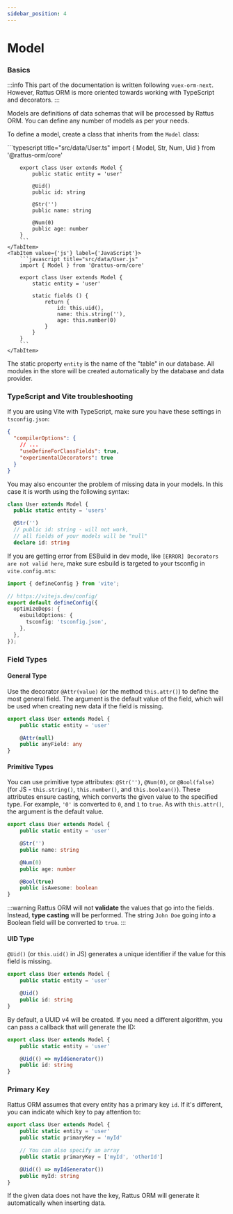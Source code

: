```yaml
---
sidebar_position: 4
---
```


# Model

### Basics

:::info
This part of the documentation is written following `vuex-orm-next`.
However, Rattus ORM is more oriented towards working with
TypeScript and decorators.
:::

Models are definitions of data schemas that will be
processed by Rattus ORM. You can define any number
of models as per your needs.

To define a model, create a class that inherits
from the `Model` class:

<Tabs>
    <TabItem value={'ts'} label={'TypeScript'}>
        ```typescript title="src/data/User.ts"
        import { Model, Str, Num, Uid } from '@rattus-orm/core'

        export class User extends Model {
            public static entity = 'user'

            @Uid()
            public id: string

            @Str('')
            public name: string

            @Num(0)
            public age: number
        }
        ```
    </TabItem>
    <TabItem value={'js'} label={'JavaScript'}>
        ```javascript title="src/data/User.js"
        import { Model } from '@rattus-orm/core'

        export class User extends Model {
            static entity = 'user'

            static fields () {
                return {
                    id: this.uid(),
                    name: this.string(''),
                    age: this.number(0)
                }
            }
        }
        ```
    </TabItem>
</Tabs>

The static property `entity` is the name of the "table" in
our database. All modules in the store will be created
automatically by the database and data provider.

### TypeScript and Vite troubleshooting
If you are using Vite with TypeScript, make sure you have these settings in `tsconfig.json`:
```json title="tsconfig.json"
{
  "compilerOptions": {
    // ...
    "useDefineForClassFields": true,
    "experimentalDecorators": true
  }
}
```

You may also encounter the problem of missing data in your models. In this case it is worth using
the following syntax:
```typescript
class User extends Model {
  public static entity = 'users'

  @Str('')
  // public id: string - will not work,
  // all fields of your models will be "null"
  declare id: string
```
If you are getting error from ESBuild in dev mode, like `[ERROR] Decorators are not valid here`, make sure esbuild is targeted to your tsconfig in `vite.config.mts`:

```typescript title="vite.config.mts"
import { defineConfig } from 'vite';

// https://vitejs.dev/config/
export default defineConfig({
  optimizeDeps: {
    esbuildOptions: {
      tsconfig: 'tsconfig.json',
    },
  },
});
```

### Field Types

#### General Type

Use the decorator `@Attr(value)` (or the method `this.attr()`) to define the most
general field. The argument is the default value of the field,
which will be used when creating new data if the field is missing.

```typescript
export class User extends Model {
    public static entity = 'user'

    @Attr(null)
    public anyField: any
}
```

#### Primitive Types
You can use primitive type attributes:
`@Str('')`, `@Num(0)`, or `@Bool(false)`
(for JS - `this.string()`, `this.number()`, and `this.boolean()`).
These attributes ensure casting, which
converts the given value to the specified type.
For example, `'0'` is converted to `0`, and `1` to `true`.
As with `this.attr()`, the argument is the
default value.

```typescript
export class User extends Model {
    public static entity = 'user'

    @Str('')
    public name: string

    @Num(0)
    public age: number

    @Bool(true)
    public isAwesome: boolean
}
```

:::warning
Rattus ORM will not **validate** the values that
go into the fields. Instead, **type casting** will be performed.
The string `John Doe` going into a Boolean field will be
converted to `true`.
:::

#### UID Type
`@Uid()`  (or `this.uid()` in JS) generates a unique
identifier if the value for this field is missing.

```typescript
export class User extends Model {
    public static entity = 'user'

    @Uid()
    public id: string
}
```
By default, a UUID v4 will be created. If you need a different
algorithm, you can pass a callback that will generate
the ID:

```typescript
export class User extends Model {
    public static entity = 'user'

    @Uid(() => myIdGenerator())
    public id: string
}
```

### Primary Key
Rattus ORM assumes that every entity has a
primary key `id`. If it's different, you can
indicate which key to pay attention to:
```typescript
export class User extends Model {
    public static entity = 'user'
    public static primaryKey = 'myId'

    // You can also specify an array
    public static primaryKey = ['myId', 'otherId']

    @Uid(() => myIdGenerator())
    public myId: string
}
```

If the given data does not have the key, Rattus ORM
will generate it automatically when inserting data.
